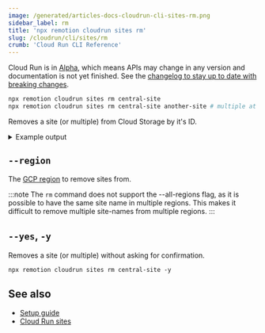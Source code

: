 ```yaml
---
image: /generated/articles-docs-cloudrun-cli-sites-rm.png
sidebar_label: rm
title: 'npx remotion cloudrun sites rm'
slug: /cloudrun/cli/sites/rm
crumb: 'Cloud Run CLI Reference'
---
```


<ExperimentalBadge>
  <p>
    Cloud Run is in <a href="/docs/cloudrun-alpha">Alpha</a>, which means APIs may change in any version and documentation is not yet finished. See the <a href="https://remotion.dev/changelog">changelog to stay up to date with breaking changes</a>.
  </p>
</ExperimentalBadge>

```bash
npx remotion cloudrun sites rm central-site
npx remotion cloudrun sites rm central-site another-site # multiple at once
```

Removes a site (or multiple) from Cloud Storage by it's ID.

<details>
  <summary>Example output</summary>
  <pre>
    Site: central-site
    <br />
    Bucket: remotioncloudrun-abcdefgh
    <br />
    Region: us-central1
    <br />
    Serve Url:
    https://storage.googleapis.com/remotioncloudrun-abcdefgh/sites/central-site/index.html
    <br />
    <br />
    Delete? (Y/n) Y<br />
    Deleted site central-site from bucket remotioncloudrun-abcdefgh.
    <br />
  </pre>
</details>

## `--region`

The [GCP region](/docs/cloudrun/region-selection) to remove sites from.

:::note
The `rm` command does not support the --all-regions flag, as it is possible to have the same site name in multiple regions. This makes it difficult to remove multiple site-names from multiple regions.
:::

## `--yes`, `-y`

Removes a site (or multiple) without asking for confirmation.

```
npx remotion cloudrun sites rm central-site -y
```

## See also

- [Setup guide](/docs/cloudrun/setup)
- [Cloud Run sites](/docs/cloudrun/cli/sites)